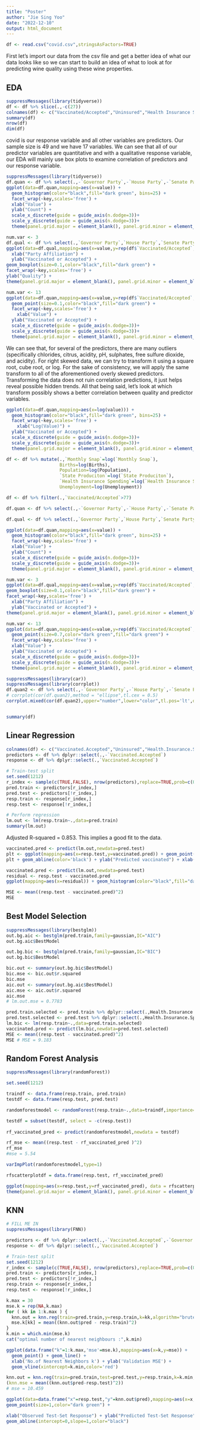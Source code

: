 ---
title: "Poster"
author: "Jie Sing Yoo"
date: "2022-12-10"
output: html_document
---

```{r, echo=FALSE}
df <- read.csv("covid.csv",stringsAsFactors=TRUE)
```

First let's import our data from the csv file and get a better idea of what our data looks like so we can start to build an idea of what to look at for predicting wine quality using these wine properties.

## EDA

```{r}
suppressMessages(library(tidyverse))
df <- df %>% slice(.,-c(27))
colnames(df) <- c("Vaccinated/Accepted","Uninsured","Health Insurance Spending","Births","Infant Mortality","Firearms Deaths","Median Income","Governor Party","Senate Party","House Party","State Produciton","Unemployment","Monthly Snap","Smoking","Drug OD","Hospital Expenses","Population")
summary(df)
nrow(df)
dim(df)
```

covid is our response variable and all other variables are predictors. Our sample size is 49 and we have 17 variables. We can see that all of our predictor variables are quantitative and with a qualitative response variable, our EDA will mainly use box plots to examine correlation of predictors and our response variable.

```{r}
suppressMessages(library(tidyverse))
df.quan <- df %>% select(.,-`Governor Party`,-`House Party`,-`Senate Party`,-`Vaccinated/Accepted`) %>% gather(.)
ggplot(data=df.quan,mapping=aes(x=value)) + 
  geom_histogram(color="black",fill="dark green", bins=25) +
  facet_wrap(~key,scales='free') +
  xlab("Value") +
  ylab("Count") +
  scale_x_discrete(guide = guide_axis(n.dodge=3))+
  scale_y_discrete(guide = guide_axis(n.dodge=3))+
  theme(panel.grid.major = element_blank(), panel.grid.minor = element_blank())
```

```{r}
num.var <- 3
df.qual <- df %>% select(.,`Governor Party`,`House Party`,`Senate Party`,-`Vaccinated/Accepted`) %>% gather(.)
ggplot(data=df.qual,mapping=aes(x=value,y=rep(df$`Vaccinated/Accepted`,num.var))) +
  xlab("Party Affiliation") +
  ylab("Vaccinated or Accepted") +
geom_boxplot(size=0.1,color="black",fill="dark green") +
facet_wrap(~key,scales='free') +
ylab("Quality") +
theme(panel.grid.major = element_blank(), panel.grid.minor = element_blank())
```

```{r}
num.var <- 13
ggplot(data=df.quan,mapping=aes(x=value,y=rep(df$`Vaccinated/Accepted`,num.var))) +
  geom_point(size=0.1,color="black",fill="dark green") +
  facet_wrap(~key,scales='free') +
    xlab("Value") +
  ylab("Vaccinated or Accepted") +
  scale_x_discrete(guide = guide_axis(n.dodge=3))+
  scale_y_discrete(guide = guide_axis(n.dodge=3))+
  theme(panel.grid.major = element_blank(), panel.grid.minor = element_blank())
```

We can see that, for several of the predictors, there are many outliers (specifically chlorides, citrus, acidity, pH, sulphates, free sulfure dioxide, and acidity). For right skewed data, we can try to transform it using a square root, cube root, or log. For the sake of consistency, we will apply the same transform to all of the aforementioned overly skewed predictors. Transforming the data does not ruin correlation predictions, it just helps reveal possible hidden trends. All that being said, let's look at which transform possibly shows a better correlation between quality and predictor variables.

```{r}
ggplot(data=df.quan,mapping=aes(x=log(value))) + 
  geom_histogram(color="black",fill="dark green", bins=25) +
  facet_wrap(~key,scales='free') +
    xlab("Log(Value)") +
  ylab("Vaccinated or Accepted") +
  scale_x_discrete(guide = guide_axis(n.dodge=3))+
  scale_y_discrete(guide = guide_axis(n.dodge=3))+
  theme(panel.grid.major = element_blank(), panel.grid.minor = element_blank())
```


```{r}
df <- df %>% mutate(.,`Monthly Snap`=log(`Monthly Snap`),
                    Births=log(Births),
                    Population=log(Population),
                    `State Produciton`=log(`State Produciton`),
                    `Health Insurance Spending`=log(`Health Insurance Spending`),
                    Unemployment=log(Unemployment))

df <- df %>% filter(.,`Vaccinated/Accepted`>77)

df.quan <- df %>% select(.,-`Governor Party`,-`House Party`,-`Senate Party`,-`Vaccinated/Accepted`) %>% gather(.)

df.qual <- df %>% select(.,`Governor Party`,`House Party`,`Senate Party`,-`Vaccinated/Accepted`) %>% gather(.)
```

```{r}
ggplot(data=df.quan,mapping=aes(x=value)) + 
  geom_histogram(color="black",fill="dark green", bins=25) +
  facet_wrap(~key,scales='free') +
  xlab("Value") +
  ylab("Count") +
  scale_x_discrete(guide = guide_axis(n.dodge=3))+
  scale_y_discrete(guide = guide_axis(n.dodge=3))+
  theme(panel.grid.major = element_blank(), panel.grid.minor = element_blank())
```

```{r}
num.var <- 3
ggplot(data=df.qual,mapping=aes(x=value,y=rep(df$`Vaccinated/Accepted`,num.var))) +
geom_boxplot(size=0.1,color="black",fill="dark green") +
facet_wrap(~key,scales='free') +
  xlab("Party Affiliation") +
  ylab("Vaccinated or Accepted") +
theme(panel.grid.major = element_blank(), panel.grid.minor = element_blank())
```

```{r}
num.var <- 13
ggplot(data=df.quan,mapping=aes(x=value,y=rep(df$`Vaccinated/Accepted`,num.var))) +
  geom_point(size=0.7,color="dark green",fill="dark green") +
  facet_wrap(~key,scales='free') +
  xlab("Value") +
  ylab("Vaccinated or Accepted") +
  scale_x_discrete(guide = guide_axis(n.dodge=3))+
  scale_y_discrete(guide = guide_axis(n.dodge=3))+
  theme(panel.grid.major = element_blank(), panel.grid.minor = element_blank())
``` 

```{r}
suppressMessages(library(car))
suppressMessages(library(corrplot))
df.quan2 <- df %>% select(.,-`Governor Party`,-`House Party`,-`Senate Party`)
# corrplot(cor(df.quan2),method = "ellipse",tl.cex = 0.5) 
corrplot.mixed(cor(df.quan2),upper="number",lower="color",tl.pos='lt',diag='l',tl.cex = 0.5)
```

```{r}
```
```{r}
summary(df)
```
## Linear Regression
```{R}
colnames(df) <- c("Vaccinated.Accepted","Uninsured","Health.Insurance.Spending","Births","Infant.Mortality","Firearms.Deaths","Median.Income","Governor.Party","Senate.Party","House.Party","State.Produciton","Unemployment","Monthly.Snap","Smoking","Drug.OD","Hospital.Expenses","Population")
predictors <- df %>% dplyr::select(.,-`Vaccinated.Accepted`)
response <- df %>% dplyr::select(.,`Vaccinated.Accepted`)

# Train-test split
set.seed(1212)
r_index <- sample(c(TRUE,FALSE), nrow(predictors),replace=TRUE,prob=c(0.7,0.3))
pred.train <- predictors[r_index,]
pred.test <- predictors[!r_index,]
resp.train <- response[r_index,]
resp.test <- response[!r_index,]
```

```{R}
# Perform regression
lm.out <- lm(resp.train~.,data=pred.train)
summary(lm.out)
```
Adjusted R-squared = 0.853. This implies a good fit to the data.

```{r}
vaccinated.pred <- predict(lm.out,newdata=pred.test)
plt <- ggplot(mapping=aes(x=resp.test,y=vaccinated.pred)) + geom_point(color="dark green",size=0.8)
plt + geom_abline(color='black') + ylab("Predicted vaccinated") + xlab("Observed vaccinated")
```
```{r}

vaccinated.pred <- predict(lm.out,newdata=pred.test)
residual <- resp.test - vaccinated.pred
ggplot(mapping=aes(x=residual)) + geom_histogram(color="black",fill="dark green",bins=5)
```
```{R}
MSE <- mean((resp.test - vaccinated.pred)^2)
MSE
```
## Best Model Selection

```{R}
suppressMessages(library(bestglm))
out.bg.aic <- bestglm(pred.train,family=gaussian,IC="AIC")
out.bg.aic$BestModel
```
```{r}
out.bg.bic <- bestglm(pred.train,family=gaussian,IC="BIC")
out.bg.bic$BestModel
```
```{R}
bic.out <- summary(out.bg.bic$BestModel)
bic.mse <- bic.out$r.squared
bic.mse
aic.out <- summary(out.bg.aic$BestModel)
aic.mse <- aic.out$r.squared
aic.mse
# lm.out.mse = 0.7783
```
```{r}
pred.train.selected <- pred.train %>% dplyr::select(.,Health.Insurance.Spending,Births,Infant.Mortality,State.Produciton,Monthly.Snap) 
pred.test.selected <- pred.test %>% dplyr::select(.,Health.Insurance.Spending,Births,Infant.Mortality,State.Produciton,Monthly.Snap)
lm.bic <- lm(resp.train~.,data=pred.train.selected)
vaccinated.pred <- predict(lm.bic,newdata=pred.test.selected)
MSE <- mean((resp.test - vaccinated.pred)^2)
MSE # MSE = 9.183 
```
## Random Forest Analysis

```{r}
suppressMessages(library(randomForest))

set.seed(1212)

traindf <- data.frame(resp.train, pred.train)
testdf <- data.frame(resp.test, pred.test)

randomforestmodel <- randomForest(resp.train~.,data=traindf,importance=TRUE)
```

```{r}
testdf = subset(testdf, select = -c(resp.test))
  
rf_vaccinated_pred <- predict(randomforestmodel,newdata = testdf)

rf_mse <- mean((resp.test - rf_vaccinated_pred )^2)
rf_mse
#mse = 5.54
```

```{r}
varImpPlot(randomforestmodel,type=1)
```
```{r}
rfscatterplotdf = data.frame(resp.test, rf_vaccinated_pred)

ggplot(mapping=aes(x=resp.test,y=rf_vaccinated_pred), data = rfscatterplotdf) + geom_point(color="dark green",size=0.8) + xlab("Observed Vaccinated") + ylab("Predicted Vaccinated") +
theme(panel.grid.major = element_blank(), panel.grid.minor = element_blank()) + geom_abline(color="black")
```


## KNN
```{r}
# FILL ME IN
suppressMessages(library(FNN))
```

```{R}
predictors <- df %>% dplyr::select(.,-`Vaccinated.Accepted`,-`Governor.Party`,-`Senate.Party`,-`House.Party`)
response <- df %>% dplyr::select(.,`Vaccinated.Accepted`)

# Train-test split
set.seed(1212)
r_index <- sample(c(TRUE,FALSE), nrow(predictors),replace=TRUE,prob=c(0.7,0.3))
pred.train <- predictors[r_index,]
pred.test <- predictors[!r_index,]
resp.train <- response[r_index,]
resp.test <- response[!r_index,]
```

```{r}
k.max = 30
mse.k = rep(NA,k.max)
for ( kk in 1:k.max ) {
  knn.out = knn.reg(train=pred.train,y=resp.train,k=kk,algorithm="brute")
  mse.k[kk] = mean((knn.out$pred - resp.train)^2)
}
k.min = which.min(mse.k)
cat("optimal number of nearest neighbours :",k.min)
```

```{R}
ggplot(data.frame("k"=1:k.max,'mse'=mse.k),mapping=aes(x=k,y=mse)) +
  geom_point() + geom_line() +
  xlab('No.of Nearest Neighbors k') + ylab('Validation MSE') +
  geom_vline(xintercept=k.min,color='red')
```

```{R}
knn.out = knn.reg(train=pred.train,test=pred.test,y=resp.train,k=k.min,algorithm="brute")
(knn.mse = mean((knn.out$pred-resp.test)^2))
# mse = 10.459
```

```{R}
ggplot(data=data.frame("x"=resp.test,"y"=knn.out$pred),mapping=aes(x=x,y=y)) +
geom_point(size=1,color="dark green") +

xlab("Observed Test-Set Response") + ylab("Predicted Test-Set Response") +
geom_abline(intercept=0,slope=1,color="black")
```


